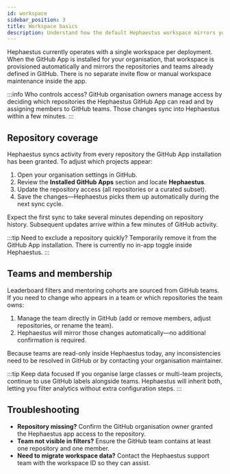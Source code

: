 ```yaml
---
id: workspace
sidebar_position: 3
title: Workspace basics
description: Understand how the default Hephaestus workspace mirrors your GitHub organisation today.
---
```


Hephaestus currently operates with a single workspace per deployment. When the GitHub App is installed for your organisation, that workspace is provisioned automatically and mirrors the repositories and teams already defined in GitHub. There is no separate invite flow or manual workspace maintenance inside the app.

:::info Who controls access?
GitHub organisation owners manage access by deciding which repositories the Hephaestus GitHub App can read and by assigning members to GitHub teams. Those changes sync into Hephaestus within a few minutes.
:::

## Repository coverage

Hephaestus syncs activity from every repository the GitHub App installation has been granted. To adjust which projects appear:

1. Open your organisation settings in GitHub.
2. Review the **Installed GitHub Apps** section and locate **Hephaestus**.
3. Update the repository access (all repositories or a curated subset).
4. Save the changes—Hephaestus picks them up automatically during the next sync cycle.

Expect the first sync to take several minutes depending on repository history. Subsequent updates arrive within a few minutes of GitHub activity.

:::tip Need to exclude a repository quickly?
Temporarily remove it from the GitHub App installation. There is currently no in-app toggle inside Hephaestus.
:::

## Teams and membership

Leaderboard filters and mentoring cohorts are sourced from GitHub teams. If you need to change who appears in a team or which repositories the team owns:

1. Manage the team directly in GitHub (add or remove members, adjust repositories, or rename the team).
2. Hephaestus will mirror those changes automatically—no additional confirmation is required.

Because teams are read-only inside Hephaestus today, any inconsistencies need to be resolved in GitHub or by contacting your organisation maintainer.

:::tip Keep data focused
If you organise large classes or multi-team projects, continue to use GitHub labels alongside teams. Hephaestus will inherit both, letting you filter analytics without extra configuration steps.
:::

## Troubleshooting

- **Repository missing?** Confirm the GitHub organisation owner granted the Hephaestus app access to the repository.
- **Team not visible in filters?** Ensure the GitHub team contains at least one repository and one member.
- **Need to migrate workspace data?** Contact the Hephaestus support team with the workspace ID so they can assist.
